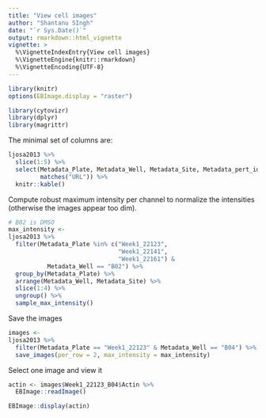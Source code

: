 ```yaml
---
title: "View cell images"
author: "Shantanu SIngh"
date: "`r Sys.Date()`"
output: rmarkdown::html_vignette
vignette: >
  %\VignetteIndexEntry{View cell images}
  %\VignetteEngine{knitr::rmarkdown}
  %\VignetteEncoding{UTF-8}
---
```



```r
library(knitr)
options(EBImage.display = "raster")
```


```r
library(cytovizr)
library(dplyr)
library(magrittr)

```


The minimal set of columns are:

```r
ljosa2013 %>%
  slice(1:5) %>%
  select(Metadata_Plate, Metadata_Well, Metadata_Site, Metadata_pert_id, 
         matches("URL")) %>%
  knitr::kable()

```

Compute robust maximum intensity per channel to normalize the intensities
(otherwise the images appear too dim).

```r
# B02 is DMSO
max_intensity <- 
ljosa2013 %>%
  filter(Metadata_Plate %in% c("Week1_22123", 
                               "Week1_22141", 
                               "Week1_22161") & 
           Metadata_Well == "B02") %>%
  group_by(Metadata_Plate) %>%
  arrange(Metadata_Well, Metadata_Site) %>%
  slice(1:4) %>%
  ungroup() %>% 
  sample_max_intensity()
```


Save the images

```r
images <-
ljosa2013 %>%
  filter(Metadata_Plate == "Week1_22123" & Metadata_Well == "B04") %>%
  save_images(per_row = 2, max_intensity = max_intensity)
```

Select one image and view it

```r
actin <- images$Week1_22123_B04$Actin %>%
  EBImage::readImage() 
```

```r
EBImage::display(actin)
```
